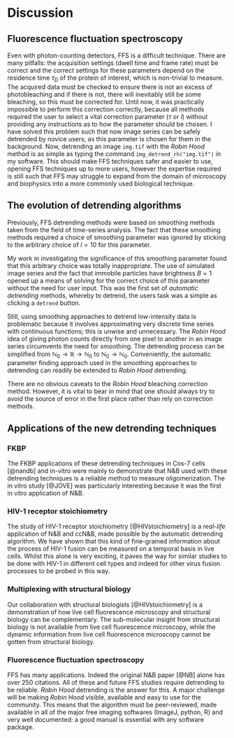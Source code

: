 # Discussion


## Fluorescence fluctuation spectroscopy

Even with photon-counting detectors, FFS is a difficult technique. There are many pitfalls: the acquisition settings (dwell time and frame rate) must be correct and the correct settings for these parameters depend on the residence time $\tau_D$ of the protein of interest, which is non-trivial to measure. The acquired data must be checked to ensure there is not an excess of photobleaching and if there is not, there will inevitably still be some bleaching, so this must be corrected for. Until now, it was practically impossible to perform this correction correctly, because all methods required the user to select a vital correction parameter ($\tau$ or $l$) without providing any instructions as to how the parameter should be chosen. I have solved this problem such that now image series can be safely detrended by novice users, as this parameter is chosen for them in the background. Now, detrending an image `img.tif` with the _Robin Hood_ method is as simple as typing the command `img_detrend_rh("img.tif")` in my software. This should make FFS techniques safer and easier to use, opening FFS techniques up to more users, however the expertise required is still such that FFS may struggle to expand from the domain of microscopy and biophysics into a more commonly used biological technique. 


## The evolution of detrending algorithms

Previously, FFS detrending methods were based on smoothing methods taken from the field of time-series analysis. The fact that these smoothing methods required a choice of smoothing parameter was ignored by sticking to the arbitrary choice of $l=10$ for this parameter. 

My work in investigating the significance of this smoothing parameter found that this arbitrary choice was totally inappropriate. The use of simulated image series and the fact that immobile particles have brightness $B=1$ opened up a means of solving for the correct choice of this parameter without the need for user input. This was the first set of _automatic detrending_ methods, whereby to detrend, the users task was a simple as clicking a `detrend` button. 

Still, using smoothing approaches to detrend low-intensity data is problematic because it involves approximating very discrete time series with continuous functions; this is unwise and unnecessary. The _Robin Hood_ idea of giving photon counts directly from one pixel to another in an image series circumvents the need for smoothing. The detrending process can be simplified from $\mathbb{N}_0 \rightarrow \mathbb{R} \rightarrow \mathbb{N}_0$ to $\mathbb{N}_0 \rightarrow \mathbb{N}_0$. Conveniently, the automatic parameter finding approach used in the smoothing approaches to detrending can readily be extended to _Robin Hood_ detrending. 

There are no obvious caveats to the _Robin Hood_ bleaching correction method. However, it is vital to bear in mind that one should always try to avoid the source of error in the first place rather than rely on correction methods. 


## Applications of the new detrending techniques


### FKBP

The FKBP applications of these detrending techniques in Cos-7 cells [@nandb] and in-vitro were mainly to demonstrate that N&B used with these detrending techniques is a reliable method to measure oligomerization. The in vitro study [@JOVE] was particularly interesting because it was the first in vitro application of N&B.


### HIV-1 receptor stoichiometry

The study of HIV-1 receptor stoichiometry [@HIVstoichiometry] is a _real-life_ application of N&B and ccN&B, made possible by the automatic detrending algorithm. We have shown that this kind of fine-grained information about the process of HIV-1 fusion can be measured on a temporal basis in live cells. Whilst this alone is very exciting, it paves the way for similar studies to be done with HIV-1 in different cell types and indeed for other virus fusion processes to be probed in this way. 


### Multiplexing with structural biology

Our collaboration with structural biologists [@HIVstoichiometry] is a demonstration of how live cell fluorescence microscopy and structural biology can be complementary. The sub-molecular insight from structural biology is not available from live cell fluorescence microscopy, while the dynamic information from live cell fluorescence microscopy cannot be gotten from structural biology.


### Fluorescence fluctuation spectroscopy

FFS has many applications. Indeed the original N&B paper [@NB] alone has over 250 citations. All of these and future FFS studies require detrending to be reliable. _Robin Hood_ detrending is the answer for this. A major challenge will be making _Robin Hood_ visible, available and easy to use for the community. This means that the algorithm must be peer-reviewed, made available in all of the major free imaging softwares (ImageJ, python, R) and very well documented: a good manual is essential with any software package. 